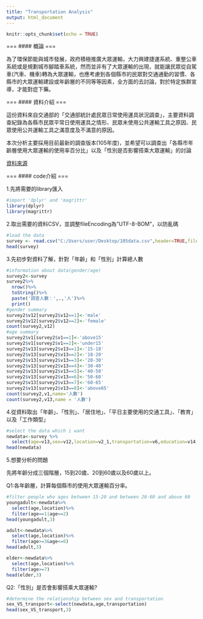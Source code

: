 ```yaml
---
title: "Transportation Analysis"
output: html_document
---
```


```r
knitr::opts_chunk$set(echo = TRUE)
```
===
#### 概論
===

為了環保節能與城市發展，政府積極推廣大眾運輸，大力興建捷運系統、重整公車系統或是規劃城市腳踏車系統，然而並非有了大眾運輸的出現，就能讓民眾從自駕車(汽車、機車)轉為大眾運輸，也應考慮到各個縣市的民眾對交通通勤的習慣、各縣市的大眾運輸建設或年齡層的不同等等因素，全方面的去討論，對於特定族群宣導，才能對症下藥。

===
#### 資料介紹
===

這份資料來自交通部的「交通部統計處民眾日常使用運具狀況調查」，主要資料調查紀錄為各縣市民眾平常日使用運具之情形、民眾未使用公共運輸工具之原因、民眾使用公共運輸工具之滿意度及不滿意的原因。

本次分析主要採用目前最新的調查版本(105年度)，並希望可以調查出「各縣市年齡層使用大眾運輸的使用率百分比」以及「性別是否影響搭乘大眾運輸」的討論

[資料來源](https://data.gov.tw/dataset/6248)

===
#### code介紹
===

1.先將需要的library匯入
```r 
#import 'dplyr' and 'magrittr'
library(dplyr)
library(magrittr)
```
2.取出需要的資料CSV，並調整fileEncoding為"UTF-8-BOM"，以防亂碼
```r 
#load the data
survey <- read.csv("C:/Users/user/Desktop/105data.csv",header=TRUE,fileEncoding="UTF-8-BOM")
head(survey)
```
3.先初步對資料了解，針對「年齡」和「性別」計算總人數
```r 
#information about data(gender/age)
survey2<-survey
survey2%>%
  nrow()%>%
  toString()%>%
  paste('調查人數：',.,'人')%>%
  print()
#gender summary
survey2$v12[survey2$v12==1]<-'male'
survey2$v12[survey2$v12==2]<-'female'
count(survey2,v12)
#age summary
survey2$v1[survey2$v1==1]<-'above15'
survey2$v1[survey2$v1==2]<-'under15'
survey2$v13[survey2$v13==1]<-'15-18'
survey2$v13[survey2$v13==2]<-'18-20'
survey2$v13[survey2$v13==3]<-'20-30'
survey2$v13[survey2$v13==4]<-'30-40'
survey2$v13[survey2$v13==5]<-'40-50'
survey2$v13[survey2$v13==6]<-'50-60'
survey2$v13[survey2$v13==7]<-'60-65'
survey2$v13[survey2$v13==8]<-'above65'
count(survey2,v1,name='人數')
count(survey2,v13,name = '人數')
```
4.從資料取出「年齡」、「性別」、「居住地」、「平日主要使用的交通工具」、「教育」以及「工作類型」
```r 
#select the data which i want
newdata<-survey %>%
  select(age=v13,sex=v12,location=v2_1,transportation=v6,education=v14,job=v15)
head(newdata)
```
5.想要分析的問題

先將年齡分成三個階層，15到20歲、20到60歲以及60歲以上。

Q1:各年齡層，計算每個縣市的使用大眾運輸百分率。
```r 
#filter people who ages between 15-20 and between 20-60 and above 60
youngadult<-newdata%>%
  select(age,location)%>%
  filter(age==1|age==2)
head(youngadult,3)

adult<-newdata%>%
  select(age,location)%>%
  filter(age>=3&age<=6)
head(adult,3)

elder<-newdata%>%
  select(age,location)%>%
  filter(age>=7)
head(elder,3)
```
Q2:「性別」是否會影響搭乘大眾運輸?
```r 
#determine the relationship between sex and transportation
sex_VS_transport<-select(newdata,age,transportation)
head(sex_VS_transport,3)
```